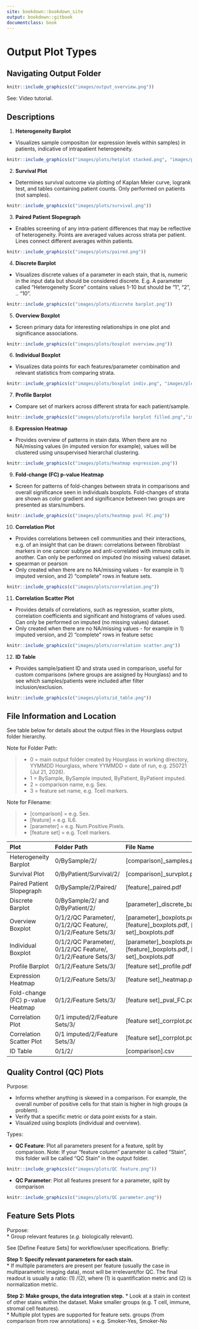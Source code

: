 ```yaml
---
site: bookdown::bookdown_site
output: bookdown::gitbook
documentclass: book
---
```

# Output Plot Types

## Navigating Output Folder

```r
knitr::include_graphics(c("images/output_overview.png"))
```

See: Video tutorial.

## Descriptions

1. **Heterogeneity Barplot** 
+ Visualizes sample compositon (or expression levels within samples) in patients, indicative of intrapatient heterogeneity.
```r
knitr::include_graphics(c("images/plots/hetplot stacked.png", "images/plots/hetplot filled.png"))
```

2.  **Survival Plot**
+ Determines survival outcome via plotting of Kaplan Meier curve, logrank test, and tables containing patient counts. Only performed on patients (not samples).
```r
knitr::include_graphics(c("images/plots/survival.png"))
```

3.  **Paired Patient Slopegraph**
+ Enables screening of any intra-patient differences that may be reflective of heterogeneity. Points are averaged values across strata per patient. Lines connect different averages within patients.
```r
knitr::include_graphics(c("images/plots/paired.png"))
```

4.  **Discrete Barplot**
+ Visualizes discrete values of a parameter in each stain, that is, numeric in the input data but should be considered discrete. E.g. A parameter called "Heterogeneity Score" contains values 1-10 but should be "1", "2", .. "10".
```r
knitr::include_graphics(c("images/plots/discrete barplot.png"))
```

5.  **Overview Boxplot** 
+ Screen primary data for interesting relationships in one plot and significance associations.
```r
knitr::include_graphics(c("images/plots/boxplot overview.png"))
```

6.  **Individual Boxplot**
+ Visualizes data points for each features/parameter combination and relevant statistics from comparing strata.
```r
knitr::include_graphics(c("images/plots/boxplot indiv.png", "images/plots/example/boxplot indiv ex.png"))
```

7.  **Profile Barplot**
+ Compare set of markers across different strata for each patient/sample.
```r
knitr::include_graphics(c("images/plots/profile barplot filled.png","images/plots/profile barplot filled.png"))
```

8. **Expression Heatmap**
+ Provides overview of patterns in stain data. When there are no NA/missing values (in imputed version for example), values will be clustered using unsupervised hierarchal clustering.
```r
knitr::include_graphics(c("images/plots/heatmap expression.png"))
```

9. **Fold-change (FC) p-value Heatmap**
+ Screen for patterns of fold-changes between strata in comparisons and overall significance seen in individuals boxplots. Fold-changes of strata are shown as color gradient and significance between two groups are presented as stars/numbers.
```r
knitr::include_graphics(c("images/plots/heatmap pval FC.png"))
```

10. **Correlation Plot**
+ Provides correlations between cell communities and their interactions, e.g. of an insight that can be drawn: correlations between fibroblast markers in one cancer subtype and anti-correlated with immune cells in another. Can only be performed on imputed (no missing values) dataset.
+ spearman or pearson
+ Only created when there are no NA/missing values - for example in 1) imputed version, and 2) "complete" rows in feature sets.
```r
knitr::include_graphics(c("images/plots/correlation.png"))
```

11. **Correlation Scatter Plot**
+ Provides details of correlations, such as regression, scatter plots, correlation coefficients and significant and histograms of values used. Can only be performed on imputed (no missing values) dataset.
+ Only created when there are no NA/missing values - for example in 1) imputed version, and 2) "complete" rows in feature setsc
```r
knitr::include_graphics(c("images/plots/correlation scatter.png"))
```

12. **ID Table** 
+ Provides sample/patient ID and strata used in comparison, useful for custom comparisons (where groups are assigned by Hourglass) and to see which samples/patients were included after filter inclusion/exclusion.
```r
knitr::include_graphics(c("images/plots/id_table.png"))
```


## File Information and Location

See table below for details about the output files in the Hourglass output folder hierarchy.

Note for Folder Path:   

>* 0 = main output folder created by Hourglass in working directory, YYMMDD Hourglass, where YYMMDD = date of run, e.g. 250721 (Jul 21, 2026).   
* 1 = BySample, BySample imputed, ByPatient, ByPatient imputed.  
* 2 = comparison name, e.g. Sex.  
* 3 = feature set name, e.g. Tcell markers.  

Note for Filename: 

>* [comparison] = e.g. Sex.  
* [feature] = e.g. IL6.  
* [parameter] = e.g. Num.Positive.Pixels.  
* [feature set] = e.g. Tcell markers.  

| Plot | Folder Path | File Name | R Function |
|:- |:--- |:--- |:-- |:- |:-|
| Heterogeneity Barplot | 0/BySample/2/ | [comparison]_samples.pdf |```plot_het_barplot()```|
| Survival Plot | 0/ByPatient/Survival/2/ | [comparison]_survplot.pdf |```plot_surv_curve()```|
|Paired Patient Slopegraph|0/BySample/2/Paired/ | [feature]_paired.pdf |```plot_indiv_paired()```|
| Discrete Barplot| 0/BySample/2/ and 0/ByPatient/2/ | [parameter]_discrete_barplot_full.pdf |```plot_discrete_barplot()```|
|Overview Boxplot| 0/1/2/QC Parameter/, 0/1/2/QC Feature/, 0/1/2/Feature Sets/3/ | [parameter]_boxplots.pdf, [feature]_boxplots.pdf,   [feature set]_boxplots.pdf |```plot_overview_boxplot()```|
|Individual Boxplot| 0/1/2/QC Parameter/, 0/1/2/QC Feature/, 0/1/2/Feature Sets/3/ | [parameter]_boxplots.pdf, [feature]_boxplots.pdf,   [feature set]_boxplots.pdf |```plot_indiv_boxplot()```|
|Profile Barplot | 0/1/2/Feature Sets/3/|[feature set]_profile.pdf|```plot_profile_barplot()```|
|Expression Heatmap | 0/1/2/Feature Sets/3/|[feature set]_heatmap.pdf|```plot_heatmap()```|
|Fold-change (FC) p-value Heatmap | 0/1/2/Feature Sets/3/|[feature set]_pval_FC.pdf|```make_FC.pval_df()```, ```make_FC.pval_plot()```|
|Correlation Plot| 0/1 imputed/2/Feature Sets/3/|[feature set]_corrplot.pdf|```plot_corrplot()```, ```plot_corrplotgg()```|
|Correlation Scatter Plot| 0/1 imputed/2/Feature Sets/3/|[feature set]_corrplot.pdf|```plot_corrscatt()```|
|ID Table| 0/1/2/ | [comparison].csv ||


## Quality Control (QC) Plots

Purpose:

*  Informs whether anything is skewed in a comparison. For example, the overall number of positive cells for that stain is higher in high groups (a problem).  
* Verify that a specific metric or data point exists for a stain.  
* Visualized using boxplots (individual and overview).  

Types:

* **QC Feature**: Plot all parameters present for a feature, split by comparison. Note: If your "feature column" parameter is called "Stain", this folder will be called "QC Stain" in the output folder.

```r
knitr::include_graphics(c("images/plots/QC feature.png"))
```

* **QC Parameter**: Plot all features present for a parameter, split by comparison

```r
knitr::include_graphics(c("images/plots/QC parameter.png"))
```

## Feature Sets Plots

Purpose:  
* Group relevant features (_e.g._ biologically relevant). 

See [Define Feature Sets] for workflow/user specifications. Briefly: 
  
**Step 1: Specify relevant parameters for each stain.**   
* If multiple parameters are present per feature (usually the case in multiparametric imaging data), most will be irrelevant/for QC. The final readout is usually a ratio: (1) /(2), where (1) is quantification metric and (2) is normalization metric.
  
**Step 2: Make groups, the data integration step.** 
* Look at a stain in context of other stains within the dataset. Make smaller groups (e.g. T cell, immune, stromal cell features).   
* Multiple plot types are supported for feature sets. 
groups (from comparison from row annotations) = e.g. Smoker-Yes, Smoker-No

